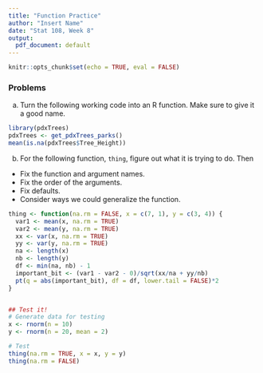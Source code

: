 ```yaml
---
title: "Function Practice"
author: "Insert Name"
date: "Stat 108, Week 8"
output:
  pdf_document: default
---
```


```r
knitr::opts_chunk$set(echo = TRUE, eval = FALSE)
```


### Problems

a.  Turn the following working code into an R function.  Make sure to give it a good name.


```r
library(pdxTrees)
pdxTrees <- get_pdxTrees_parks()
mean(is.na(pdxTrees$Tree_Height))
```




b. For the following function, `thing`, figure out what it is trying to do.  Then 

* Fix the function and argument names.
* Fix the order of the arguments.
* Fix defaults.
* Consider ways we could generalize the function.

```r
thing <- function(na.rm = FALSE, x = c(7, 1), y = c(3, 4)) {
  var1 <- mean(x, na.rm = TRUE)
  var2 <- mean(y, na.rm = TRUE)
  xx <- var(x, na.rm = TRUE)
  yy <- var(y, na.rm = TRUE)
  na <- length(x)
  nb <- length(y)
  df <- min(na, nb) - 1
  important_bit <- (var1 - var2 - 0)/sqrt(xx/na + yy/nb)
  pt(q = abs(important_bit), df = df, lower.tail = FALSE)*2
}


## Test it!
# Generate data for testing
x <- rnorm(n = 10)
y <- rnorm(n = 20, mean = 2)

# Test
thing(na.rm = TRUE, x = x, y = y)
thing(na.rm = FALSE)
```




